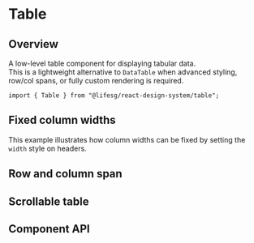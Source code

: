 
<Meta of={TableStories} />

# Table

## Overview

A low-level table component for displaying tabular data.  
This is a lightweight alternative to `DataTable` when advanced styling, row/col spans, or fully custom rendering is required.

```tsx
import { Table } from "@lifesg/react-design-system/table";
```

<Canvas of={TableStories.Default} />

## Fixed column widths

This example illustrates how column widths can be fixed by setting the `width` style on headers.

<Canvas of={TableStories.FixedColumnWidths} />

## Row and column span

<Canvas of={TableStories.RowAndColSpan} />

## Scrollable table

<Canvas of={TableStories.ScrollableTable} />

## Component API

<PropsTable />
